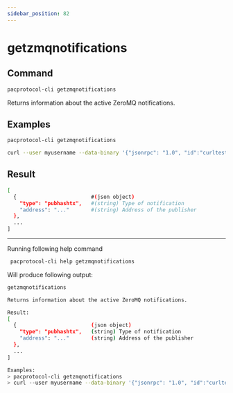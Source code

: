 ```yaml
---
sidebar_position: 82
---
```


# getzmqnotifications
## Command

```bash
pacprotocol-cli getzmqnotifications
```

Returns information about the active ZeroMQ notifications.



## Examples
```bash
pacprotocol-cli getzmqnotifications 
```

```bash
curl --user myusername --data-binary '{"jsonrpc": "1.0", "id":"curltest", "method": "getzmqnotifications", "params": [] }' -H 'content-type: text/plain;' http://127.0.0.1:1111/
```


## Result
```bash
[
  {                        #(json object)
    "type": "pubhashtx",   #(string) Type of notification
    "address": "..."       #(string) Address of the publisher
  },
  ...
]
```


___

Running following help command
```bash
 pacprotocol-cli help getzmqnotifications
```
Will produce following output:


```bash
getzmqnotifications

Returns information about the active ZeroMQ notifications.

Result:
[
  {                        (json object)
    "type": "pubhashtx",   (string) Type of notification
    "address": "..."       (string) Address of the publisher
  },
  ...
]

Examples:
> pacprotocol-cli getzmqnotifications 
> curl --user myusername --data-binary '{"jsonrpc": "1.0", "id":"curltest", "method": "getzmqnotifications", "params": [] }' -H 'content-type: text/plain;' http://127.0.0.1:1111/

```

